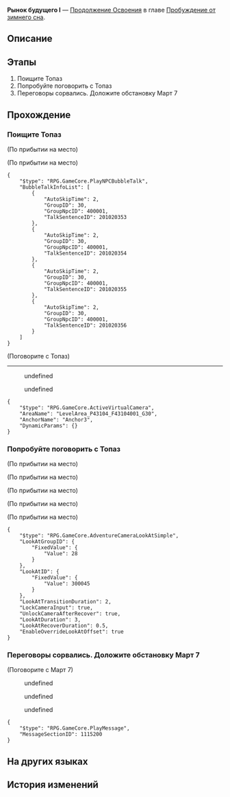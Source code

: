 {{Дополнить|Диалоги.}}
{{Миссия Инфобокс
|id              = 2010205
|Название        = 
|Изображение     = Миссия Освоения Рынок будущего I.png
|Тип             = Продолжение Освоения
|События         = 
|Глава           = Пробуждение от зимнего сна
|Условия         = 
|Персонажи       = Март 7; Первопроходец; Топаз
|СтартЛокация    = Краеведческий музей
|Мир             = Ярило-VI
|Локации         = Краеведческий музей
|Предыдущая      = 
|Следующая       = 
|Награды         = Опыт Освоения*700; Звёздный нефрит*110; Путеводитель путешественника*5; Утраченный кристалл*4; Кредиты*40 000
}}
'''Рынок будущего I''' — [[Продолжение Освоения]] в главе [[Пробуждение от зимнего сна]].

==Описание==
{{Описание|<!--официальное описание из Перекрёстка судеб-->}}

==Этапы==
# Поищите Топаз
# Попробуйте поговорить с Топаз
# Переговоры сорвались. Доложите обстановку Март 7

==Прохождение==
{{Дополнить}}


===Поищите Топаз===
{{Описание миссии|локация=Краеведческий музей|Ежедневный отчёт об Освоении (автор: (Первопроходец)):<br />У нас неприятности. Белобог задолжал КММ целую кучу денег. Нужно поговорить с Топаз в музее.}}
{{Диалог Начало}}
;(По прибытии на место)

;(По прибытии на место)
<pre>{
	"$type": "RPG.GameCore.PlayNPCBubbleTalk",
	"BubbleTalkInfoList": [
		{
			"AutoSkipTime": 2,
			"GroupID": 30,
			"GroupNpcID": 400001,
			"TalkSentenceID": 201020353
		},
		{
			"AutoSkipTime": 2,
			"GroupID": 30,
			"GroupNpcID": 400001,
			"TalkSentenceID": 201020354
		},
		{
			"AutoSkipTime": 2,
			"GroupID": 30,
			"GroupNpcID": 400001,
			"TalkSentenceID": 201020355
		},
		{
			"AutoSkipTime": 2,
			"GroupID": 30,
			"GroupNpcID": 400001,
			"TalkSentenceID": 201020356
		}
	]
}</pre>

;(Поговорите с Топаз)
----
<!--Unknown TalkSentence: 201020361-->
:{{Диалог|Стрелка}} undefined
:{{Диалог|Стрелка}} undefined
<!--Unknown TalkSentence: 201020363-->
<!--Unknown TalkSentence: 201020366-->
<pre>{
	"$type": "RPG.GameCore.ActiveVirtualCamera",
	"AreaName": "LevelArea_P43104_F43104001_G30",
	"AnchorName": "Anchor3",
	"DynamicParams": {}
}</pre>
<!--Unknown TalkSentence: 201020367-->
<!--Unknown TalkSentence: 201020368-->
{{Диалог Конец}}

===Попробуйте поговорить с Топаз===
{{Описание миссии|локация=Краеведческий музей|Ежедневный отчёт об Освоении (автор: (Первопроходец)):<br />Вот и Топаз. Начинаем переговоры. Надеюсь, мы не ляпнем ничего лишнего.}}
{{Диалог Начало}}
;(По прибытии на место)

;(По прибытии на место)
<!--Unknown TalkSentence: 201020379-->
<!--Unknown TalkSentence: 201020380-->
;(По прибытии на место)

;(По прибытии на место)
<!--Unknown TalkSentence: 201020422-->
<!--Unknown TalkSentence: 201020423-->
<!--Unknown TalkSentence: 201020424-->

;(По прибытии на место)
<!--Unknown TalkSentence: 201020651-->
<pre>{
	"$type": "RPG.GameCore.AdventureCameraLookAtSimple",
	"LookAtGroupID": {
		"FixedValue": {
			"Value": 28
		}
	},
	"LookAtID": {
		"FixedValue": {
			"Value": 300045
		}
	},
	"LookAtTransitionDuration": 2,
	"LockCameraInput": true,
	"UnlockCameraAfterRecover": true,
	"LookAtDuration": 3,
	"LookAtRecoverDuration": 0.5,
	"EnableOverrideLookAtOffset": true
}</pre>
{{Диалог Конец}}

===Переговоры сорвались. Доложите обстановку Март 7===
{{Описание миссии|локация=Краеведческий музей|Ежедневный отчёт об Освоении (автор: (Первопроходец)):<br />Переговоры сорвались. Блин. Следующий шаг: а есть ли следующий шаг?}}
{{Диалог Начало}}

;(Поговорите с Март 7)
<!--Unknown TalkSentence: 201020451-->
:{{Диалог|Стрелка}} undefined
:{{Диалог|Стрелка}} undefined
:{{Диалог|Стрелка}} undefined
<!--Unknown TalkSentence: 201020453-->
<!--Unknown TalkSentence: 201020458-->
<!--Unknown TalkSentence: 201020459-->
<!--Unknown TalkSentence: 201020460-->
<pre>{
	"$type": "RPG.GameCore.PlayMessage",
	"MessageSectionID": 1115200
}</pre>
<!--Unknown TalkSentence: 201020461-->
<!--Unknown TalkSentence: 201020462-->
{{Диалог Конец}}

==На других языках==
{{На других языках
|en   = Future Market (I)
|zhs  = 未来市场•其一
|zht  = 未來市場•其一
|ja   = フューチャーズマーケット・一
|ko   = 미래 시장•1
|es   = El mercado del mañana&nbsp;I
|fr   = Marché à terme (I)
|ru   = Рынок будущего I
|th   = ตลาดแห่งอนาคต 1
|vi   = Thị Trường Tương Lai 1
|de   = Markt der Zukunft (Teil 1)
|id   = Pasar Masa Depan 1
|pt   = Mercado Futuro (I)
}}

==История изменений==
{{История изменений|2.7}}

